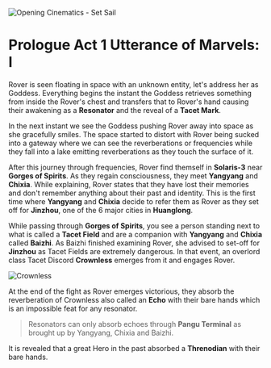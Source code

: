 ![Opening Cinematics - Set Sail](../../../snaps/prologue-act-1-space.png)

# Prologue Act 1 Utterance of Marvels: I

Rover is seen floating in space with an unknown entity, let's address her as Goddess. 
Everything begins the instant the Goddess retrieves something from inside the Rover's chest and transfers that to Rover's hand causing their awakening as a **Resonator** and the reveal of a **Tacet Mark**.

In the next instant we see the Goddess pushing Rover away into space as she gracefully smiles. The space started to distort with Rover being sucked into a gateway where we can see the reverberations or frequencies while they fall into a lake emitting reverberations as they touch the surface of it.

After this journey through frequencies, Rover find themself in **Solaris-3** near **Gorges of Spirits**. As they regain consciousness, they meet **Yangyang** and **Chixia**. While explaining, Rover states that they have lost their memories and don't remember anything about their past and identity. 
This is the first time where **Yangyang** and **Chixia** decide to refer them as Rover as they set off for **Jinzhou**, one of the 6 major cities in **Huanglong**.

While passing through **Gorges of Spirits**, you see a person standing next to what is called a **Tacet Field** and are a companion with **Yangyang** and **Chixia** called **Baizhi**.
As Baizhi finished examining Rover, she advised to set-off for **Jinzhou** as Tacet Fields are extremely dangerous. In that event, an overlord class Tacet Discord **Crownless** emerges from it and engages Rover. 

![Crownless](./../../../snaps/prologue-act-1-crownless.png)

At the end of the fight as Rover emerges victorious, they absorb the reverberation of Crownless also called an **Echo** with their bare hands which is an impossible feat for any resonator.
>Resonators can only absorb echoes through **Pangu Terminal** as brought up by Yangyang, Chixia and Baizhi.


It is revealed that a great Hero in the past absorbed a **Threnodian** with their bare hands. 